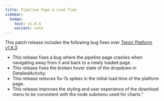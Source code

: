 ```yaml
---
title: Pipeline Page & Load Time
sidebar:
  badge:
    text: v1.8.4
    variant: note
---
```


This patch release includes the following bug fixes over [Tenzir Platform
v1.8.3](https://github.com/tenzir/platform/releases/tag/v1.8.3):

- This release fixes a bug where the pipeline page crashes when navigating
  away from it and back to a newly loaded page.
- This release fixes the broken hover state of the dropdown in
  DetailedActivity.
- This release reduces 5s-7s spikes in the initial load time of the platform
  page.
- This release improves the styling and user experience of the download menu
  to be consistent with the node submenu used for charts."
